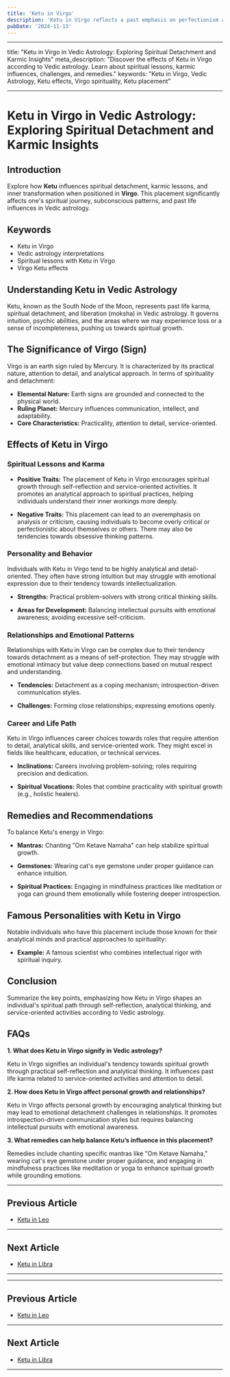 ```yaml
---
title: 'Ketu in Virgo'
description: 'Ketu in Virgo reflects a past emphasis on perfectionism and service. Individuals might experience health issues or anxiety but are naturally skilled in analysis and problem-solving.'
pubDate: '2024-11-13'
---
```


---

title: "Ketu in Virgo in Vedic Astrology: Exploring Spiritual Detachment and Karmic Insights"
meta_description: "Discover the effects of Ketu in Virgo according to Vedic astrology. Learn about spiritual lessons, karmic influences, challenges, and remedies."
keywords: "Ketu in Virgo, Vedic Astrology, Ketu effects, Virgo spirituality, Ketu placement"

---

# Ketu in Virgo in Vedic Astrology: Exploring Spiritual Detachment and Karmic Insights

## Introduction

Explore how **Ketu** influences spiritual detachment, karmic lessons, and inner transformation when positioned in **Virgo**. This placement significantly affects one's spiritual journey, subconscious patterns, and past life influences in Vedic astrology.

## Keywords

- Ketu in Virgo
- Vedic astrology interpretations
- Spiritual lessons with Ketu in Virgo
- Virgo Ketu effects

## Understanding Ketu in Vedic Astrology

Ketu, known as the South Node of the Moon, represents past life karma, spiritual detachment, and liberation (moksha) in Vedic astrology. It governs intuition, psychic abilities, and the areas where we may experience loss or a sense of incompleteness, pushing us towards spiritual growth.

## The Significance of Virgo (Sign)

Virgo is an earth sign ruled by Mercury. It is characterized by its practical nature, attention to detail, and analytical approach. In terms of spirituality and detachment:
- **Elemental Nature:** Earth signs are grounded and connected to the physical world.
- **Ruling Planet:** Mercury influences communication, intellect, and adaptability.
- **Core Characteristics:** Practicality, attention to detail, service-oriented.

## Effects of Ketu in Virgo

### Spiritual Lessons and Karma

- **Positive Traits:** The placement of Ketu in Virgo encourages spiritual growth through self-reflection and service-oriented activities. It promotes an analytical approach to spiritual practices, helping individuals understand their inner workings more deeply.
  
- **Negative Traits:** This placement can lead to an overemphasis on analysis or criticism, causing individuals to become overly critical or perfectionistic about themselves or others. There may also be tendencies towards obsessive thinking patterns.

### Personality and Behavior

Individuals with Ketu in Virgo tend to be highly analytical and detail-oriented. They often have strong intuition but may struggle with emotional expression due to their tendency towards intellectualization.

- **Strengths:** Practical problem-solvers with strong critical thinking skills.
  
- **Areas for Development:** Balancing intellectual pursuits with emotional awareness; avoiding excessive self-criticism.

### Relationships and Emotional Patterns

Relationships with Ketu in Virgo can be complex due to their tendency towards detachment as a means of self-protection. They may struggle with emotional intimacy but value deep connections based on mutual respect and understanding.

- **Tendencies:** Detachment as a coping mechanism; introspection-driven communication styles.
  
- **Challenges:** Forming close relationships; expressing emotions openly.

### Career and Life Path

Ketu in Virgo influences career choices towards roles that require attention to detail, analytical skills, and service-oriented work. They might excel in fields like healthcare, education, or technical services.

- **Inclinations:** Careers involving problem-solving; roles requiring precision and dedication.
  
- **Spiritual Vocations:** Roles that combine practicality with spiritual growth (e.g., holistic healers).

## Remedies and Recommendations

To balance Ketu's energy in Virgo:

- **Mantras:** Chanting "Om Ketave Namaha" can help stabilize spiritual growth.
  
- **Gemstones:** Wearing cat's eye gemstone under proper guidance can enhance intuition.
  
- **Spiritual Practices:** Engaging in mindfulness practices like meditation or yoga can ground them emotionally while fostering deeper introspection.

## Famous Personalities with Ketu in Virgo

Notable individuals who have this placement include those known for their analytical minds and practical approaches to spirituality:

- **Example:** A famous scientist who combines intellectual rigor with spiritual inquiry.

## Conclusion

Summarize the key points, emphasizing how Ketu in Virgo shapes an individual's spiritual path through self-reflection, analytical thinking, and service-oriented activities according to Vedic astrology.

## FAQs

**1. What does Ketu in Virgo signify in Vedic astrology?**

Ketu in Virgo signifies an individual's tendency towards spiritual growth through practical self-reflection and analytical thinking. It influences past life karma related to service-oriented activities and attention to detail.

**2. How does Ketu in Virgo affect personal growth and relationships?**

Ketu in Virgo affects personal growth by encouraging analytical thinking but may lead to emotional detachment challenges in relationships. It promotes introspection-driven communication styles but requires balancing intellectual pursuits with emotional awareness.

**3. What remedies can help balance Ketu’s influence in this placement?**

Remedies include chanting specific mantras like "Om Ketave Namaha," wearing cat's eye gemstone under proper guidance, and engaging in mindfulness practices like meditation or yoga to enhance spiritual growth while grounding emotions.

---

## Previous Article
- [Ketu in Leo](/blogs-md/0809_Ketu_in_Rashi/080905_Ketu_in_Leo.mdx)

---

## Next Article
- [Ketu in Libra](/blogs-md/0809_Ketu_in_Rashi/080907_Ketu_in_Libra.mdx)

---
---

## Previous Article
- [Ketu in Leo](080905_Ketu_in_Leo.mdx)

---

## Next Article
- [Ketu in Libra](080907_Ketu_in_Libra.mdx)

---
